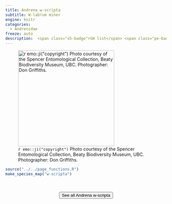 ```yaml
---
title: Andrena w-scripta
subtitle: W-labrum miner
engine: knitr
categories:
  - Andrenidae
freeze: auto
description:  <span class="sh-badge">SH list</span> <span class="pe-badge">PM Evidence</span>
---
```

![`r emo::ji("copyright")` Photo courtesy of the Spencer Entomological Collection, Beaty Biodiversity Museum, UBC. Photographer: Don Griffiths.](https://www.zoology.ubc.ca/entomology/main/Hymenoptera/Andrenidae/Andrena%20w-scripta%20(3lateral).jpg){height=300}





```r
source("../../page_functions.R")
make_species_map("w-scripta")
```
<br><br>
<center>


<a href="https://www.zoology.ubc.ca/entomology/main/Hymenoptera/Andrenidae/Andrena%20w-scripta.php"><button type="button" class="btn btn-secondary">See all Andrena w-scripta <i class="fa-solid fa-arrow-up-right-from-square"></i> </button></a>
</center>
